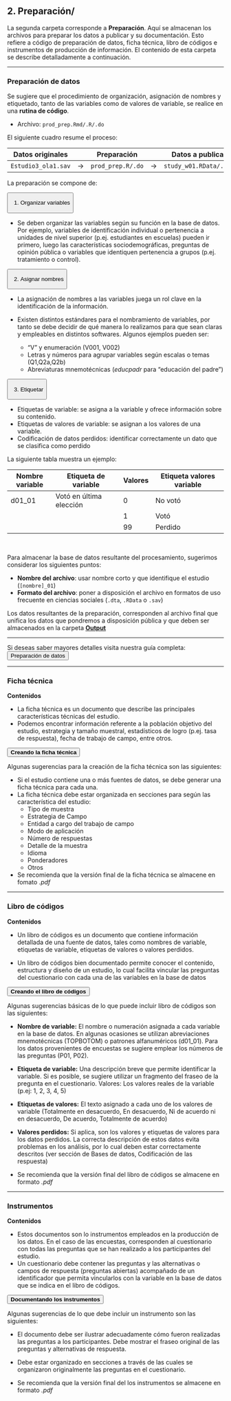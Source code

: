 ## <i class="fa fa-folder-open" aria-hidden="true"></i> 2. Preparación/ {-}

La segunda carpeta corresponde a **Preparación**. Aquí se almacenan los archivos para preparar los datos a publicar y su documentación. Esto refiere a código de preparación de datos, ficha técnica, libro de códigos e instrumentos de producción de información. El contenido de esta carpeta se describe detalladamente a continuación.

---

### <i class="fa fa-code" aria-hidden="true"></i> Preparación de datos {-}

Se sugiere que el procedimiento de organización, asignación de nombres y etiquetado, tanto de las variables como de valores de variable, se realice en una **rutina de código**. 

* Archivo: `prod_prep.Rmd/.R/.do `

El siguiente cuadro resume el proceso:

| Datos originales    |               | Preparación     |               | Datos a publicar  |
|---------------------|---------------|-----------------|---------------|-------------------|
| `Estudio3_ola1.sav` | $\rightarrow$ | `prod_prep.R/.do `| $\rightarrow$ | `study_w01.RData/.dta` |


La preparación se compone de:

<button class="accordion">1. Organizar variables </button>
<div class="panel">

* Se deben organizar las variables según su función en la base de datos. Por ejemplo, variables de identificación individual o pertenencia a unidades de nivel superior (p.ej. estudiantes en escuelas) pueden ir primero, luego las características sociodemográficas, preguntas de opinión pública o variables que identiquen pertenencia a grupos (p.ej. tratamiento o control). 
</div>

<button class="accordion">2. Asignar nombres</button>
<div class="panel">

* La asignación de nombres a las variables juega un rol clave en la identificación de la información. 

* Existen distintos estándares para el nombramiento de variables, por tanto se debe decidir de qué manera lo realizamos para que sean claras y empleables en distintos softwares. Algunos ejemplos pueden ser: 

  * "V" y enumeración (V001, V002)
  * Letras y números para agrupar variables según escalas o temas (Q1,Q2a,Q2b)
  * Abreviaturas mnemotécnicas (_educpadr_ para "educación del padre")

</div>

<button class="accordion">3. Etiquetar </button>
<div class="panel">

* Etiquetas de variable: se asigna a la variable y ofrece información sobre su contenido.
* Etiquetas de valores de variable: se asignan a los valores de una variable.
* Codificación de datos perdidos: identificar correctamente un dato que se clasifica como perdido

La siguiente tabla muestra un ejemplo:

| Nombre variable | Etiqueta de variable    | Valores | Etiqueta valores variable |
|-----------------|-------------------------|---------|---------------------------|
| d01_01          | Votó en última elección | 0       | No votó                   |
|                 |                         | 1       | Votó                      |
|                 |                         | 99      | Perdido                   |

</div>

</br>

Para almacenar la base de datos resultante del procesamiento, sugerimos considerar los siguientes puntos:

* **Nombre del archivo**: usar nombre corto y que identifique el estudio (`[nombre]_01`)
* **Formato del archivo**: poner a disposición el archivo en formatos de uso frecuente en ciencias sociales (`.dta`, `.RData` o `.sav`) 

Los datos resultantes de la preparación, corresponden al archivo final que unifica los datos que pondremos a disposición pública y que deben ser almacenados en la carpeta [**Output**](output.html#output)

---

Si deseas saber mayores detalles visita nuestra guía completa: <a href="https://lisa-coes.github.io/lisa-book/consejos-para-la-apertura-de-datos-de-investigaci%C3%B3n-social.html#datos-cuantitativos">
   <button class="btn btn-template-main">Preparación de datos</button>
</a>

---

### <i class="fa fa-file-text" aria-hidden="true"></i> Ficha técnica {-}

**Contenidos**

* La ficha técnica es un documento que describe las principales características técnicas del estudio. 
* Podemos encontrar información referente a la población objetivo del estudio, estrategia y tamaño muestral, estadísticos de logro (p.ej. tasa de respuesta), fecha de trabajo de campo, entre otros.

<button class="accordion" style = "font-weight: bold;">Creando la ficha técnica</button>
<div class="panel">

Algunas sugerencias para la creación de la ficha técnica son las siguientes:

* Si el estudio contiene una o más fuentes de datos, se debe generar una ficha técnica para cada una. 
* La ficha técnica debe estar organizada en secciones para según las característica del estudio: 
  - Tipo de muestra
  - Estrategia de Campo
  - Entidad a cargo del trabajo de campo
  - Modo de aplicación
  - Número de respuestas
  - Detalle de la muestra 
  - Idioma
  - Ponderadores
  - Otros 
* Se recomienda que la versión final de la ficha técnica se almacene en fomato _.pdf_
</div>

---

### <i class="fa fa-file-text" aria-hidden="true"></i> Libro de códigos {-}

**Contenidos**

* Un libro de códigos es un documento que contiene información detallada de una fuente de datos, tales como nombres de variable, etiquetas de variable, etiquetas de valores o valores perdidos. 

* Un libro de códigos bien documentado permite conocer el contenido, estructura y diseño de un estudio, lo cual facilita vincular las preguntas del cuestionario con cada una de las variables en la base de datos

<button class="accordion" style = "font-weight: bold;">Creando el libro de códigos</button>
<div class="panel">

Algunas sugerencias básicas de lo que puede incluir libro de códigos son las siguientes:

* **Nombre de variable:** El nombre o numeración asignada a cada variable en la base de datos. En algunas ocasiones se utilizan abreviaciones mnemotécnicas (TOPBOTOM) o patrones alfanuméricos (d01_01). Para los datos provenientes de encuestas se sugiere emplear los números de las preguntas (P01, P02).
* **Etiqueta de variable:** Una descripción breve que permite identificar la variable. Si es posible, se sugiere utilizar un fragmento del fraseo de la pregunta en el cuestionario.
Valores: Los valores reales de la variable (p.ej: 1, 2, 3, 4, 5)
* **Etiquetas de valores:** El texto asignado a cada uno de los valores de variable (Totalmente en desacuerdo, En desacuerdo, Ni de acuerdo ni en desacuerdo, De acuerdo, Totalmente de acuerdo)
* **Valores perdidos:** Si aplica, son los valores y etiquetas de valores para los datos perdidos. La correcta descripción de estos datos evita problemas en los análisis, por lo cual deben estar correctamente descritos (ver sección de Bases de datos, Codificación de las respuesta)

* Se recomienda que la versión final del libro de códigos se almacene en formato _.pdf_

</div>

---

### <i class="fa fa-file-text" aria-hidden="true"></i> Instrumentos {-}

**Contenidos**

* Estos documentos son lo instrumentos empleados en la producción de los datos. En el caso de las encuestas, corresponden al cuestionario con todas las preguntas que se han realizado a los participantes del estudio.  
* Un cuestionario debe contener las preguntas y las alternativas o campos de respuesta (preguntas abiertas) acompañado de un identificador que permita vincularlos con la variable en la base de datos que se indica en el libro de códigos.


<button class="accordion" style = "font-weight: bold;">Documentando los instrumentos</button>
<div class="panel">

Algunas sugerencias de lo que debe incluir un instrumento son las siguientes:


* El documento debe ser ilustrar adecuadamente cómo fueron realizadas las preguntas a los participantes. Debe mostrar el fraseo original de las preguntas y alternativas de respuesta.
* Debe estar organizado en secciones a través de las cuales se organizaron originalmente las preguntas en el cuestionario.

* Se recomienda que la versión final del los instrumentos se almacene en formato _.pdf_

</div>


<script>
var acc = document.getElementsByClassName("accordion");
var i;

for (i = 0; i < acc.length; i++) {
  acc[i].addEventListener("click", function() {
    this.classList.toggle("active");
    var panel = this.nextElementSibling;
    if (panel.style.maxHeight) {
      panel.style.maxHeight = null;
    } else {
      panel.style.maxHeight = panel.scrollHeight + "px";
    }
  });
}
</script>


